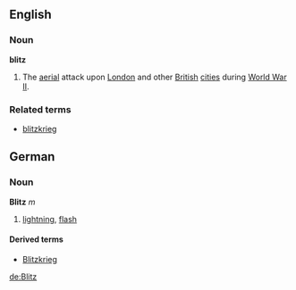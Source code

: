 ==English==
===Noun===
'''blitz'''
#The [[aerial]] attack upon [[London]] and other [[British]] [[cities]] during [[World War II]].
===Related terms===
*[[blitzkrieg]]

==German==
===Noun===
'''Blitz''' ''m''

# [[lightning]], [[flash]]

====Derived terms====
*[[Blitzkrieg]]

[[de:Blitz]]